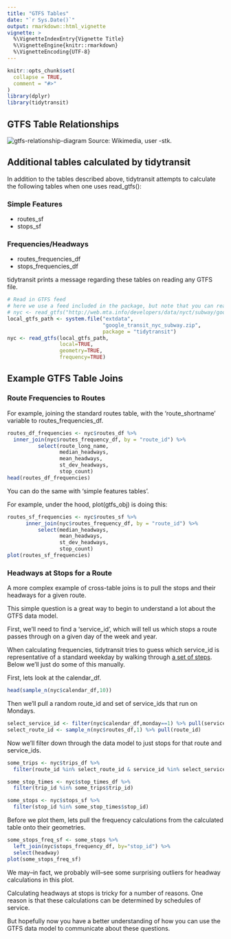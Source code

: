 ```yaml
---
title: "GTFS Tables"
date: "`r Sys.Date()`"
output: rmarkdown::html_vignette
vignette: >
  %\VignetteIndexEntry{Vignette Title}
  %\VignetteEngine{knitr::rmarkdown}
  %\VignetteEncoding{UTF-8}
---
```


```r
knitr::opts_chunk$set(
  collapse = TRUE,
  comment = "#>"
)
library(dplyr)
library(tidytransit)
```

## GTFS Table Relationships

![gtfs-relationship-diagram](figures/GTFS_class_diagram.svg.png)
Source: Wikimedia, user -stk. 

## Additional tables calculated by tidytransit


In addition to the tables described above, tidytransit attempts to calculate the following tables when one uses read_gtfs():

### Simple Features

- routes_sf
- stops_sf

### Frequencies/Headways

- routes_frequencies_df
- stops_frequencies_df

tidytransit prints a message regarding these tables on reading any GTFS file. 

```r
# Read in GTFS feed
# here we use a feed included in the package, but note that you can read directly from the New York City Metropolitan Transit Authority using the following URL:
# nyc <- read_gtfs("http://web.mta.info/developers/data/nyct/subway/google_transit.zip")
local_gtfs_path <- system.file("extdata", 
                               "google_transit_nyc_subway.zip", 
                               package = "tidytransit")
nyc <- read_gtfs(local_gtfs_path, 
                 local=TRUE,
                 geometry=TRUE,
                 frequency=TRUE)
```

## Example GTFS Table Joins

### Route Frequencies to Routes

For example, joining the standard routes table, with the 'route_shortname' variable to routes_frequencies_df. 

```r
routes_df_frequencies <- nyc$routes_df %>% 
  inner_join(nyc$routes_frequency_df, by = "route_id") %>% 
          select(route_long_name,
                 median_headways, 
                 mean_headways, 
                 st_dev_headways, 
                 stop_count)
head(routes_df_frequencies)
```

You can do the same with 'simple features tables'. 

For example, under the hood, plot(gtfs_obj) is doing this:

```r
routes_sf_frequencies <- nyc$routes_sf %>% 
      inner_join(nyc$routes_frequency_df, by = "route_id") %>% 
          select(median_headways, 
                 mean_headways, 
                 st_dev_headways, 
                 stop_count)
plot(routes_sf_frequencies)
```

### Headways at Stops for a Route

A more complex example of cross-table joins is to pull the stops and their headways for a given route. 

This simple question is a great way to begin to understand a lot about the GTFS data model. 

First, we'll need to find a 'service_id', which will tell us which stops a route passes through on a given day of the week and year. 

When calculating frequencies, tidytransit tries to guess which service_id is representative of a standard weekday by walking through [a set of steps](https://github.com/r-transit/tidytransit/blob/master/R/frequencies.R#L34-L59). Below we'll just do some of this manually. 

First, lets look at the calendar_df. 

```r
head(sample_n(nyc$calendar_df,10))
```

Then we'll pull a random route_id and set of service_ids that run on Mondays. 

```r
select_service_id <- filter(nyc$calendar_df,monday==1) %>% pull(service_id)
select_route_id <- sample_n(nyc$routes_df,1) %>% pull(route_id)
```

Now we'll filter down through the data model to just stops for that route and service_ids. 

```r
some_trips <- nyc$trips_df %>%
  filter(route_id %in% select_route_id & service_id %in% select_service_id)

some_stop_times <- nyc$stop_times_df %>% 
  filter(trip_id %in% some_trips$trip_id) 

some_stops <- nyc$stops_sf %>%
  filter(stop_id %in% some_stop_times$stop_id)
```

Before we plot them, lets pull the frequency calculations from the calculated table onto their geometries. 

```r
some_stops_freq_sf <- some_stops %>%
  left_join(nyc$stops_frequency_df, by="stop_id") %>%
  select(headway)
plot(some_stops_freq_sf)
```

We may--in fact, we probably will--see some surprising outliers for headway calculations in this plot. 

Calculating headways at stops is tricky for a number of reasons. One reason is that these calculations can be determined by schedules of service. 

But hopefully now you have a better understanding of how you can use the GTFS data model to communicate about these questions. 
